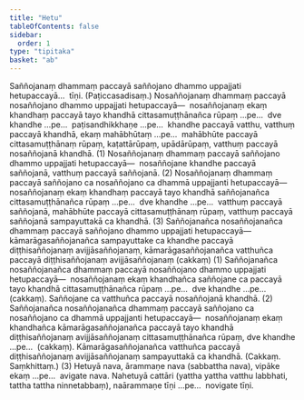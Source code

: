 ```yaml
---
title: "Hetu"
tableOfContents: false
sidebar:
  order: 1
type: "tipitaka"
basket: "ab"
---
```



<DynamicBreadcrumb />

<Division number="10">

<Paragraph number="1345">
Saññojanaṃ dhammaṃ paccayā saññojano dhammo uppajjati hetupaccayā…  tīṇi. (Paṭiccasadisaṃ.)
</Paragraph>

<Paragraph number="1346">
Nosaññojanaṃ dhammaṃ paccayā nosaññojano dhammo uppajjati hetupaccayā—  nosaññojanaṃ ekaṃ khandhaṃ paccayā tayo khandhā cittasamuṭṭhānañca rūpaṃ …pe…  dve khandhe …pe…  paṭisandhikkhaṇe …pe…  khandhe paccayā vatthu, vatthuṃ paccayā khandhā, ekaṃ mahābhūtaṃ …pe…  mahābhūte paccayā cittasamuṭṭhānaṃ rūpaṃ, kaṭattārūpaṃ, upādārūpaṃ, vatthuṃ paccayā nosaññojanā khandhā. (1)
</Paragraph>

<Paragraph number="1347">
Nosaññojanaṃ dhammaṃ paccayā saññojano dhammo uppajjati hetupaccayā—  nosaññojane khandhe paccayā saññojanā, vatthuṃ paccayā saññojanā. (2)
</Paragraph>

<Paragraph number="1348">
Nosaññojanaṃ dhammaṃ paccayā saññojano ca nosaññojano ca dhammā uppajjanti hetupaccayā—  nosaññojanaṃ ekaṃ khandhaṃ paccayā tayo khandhā saññojanañca cittasamuṭṭhānañca rūpaṃ …pe…  dve khandhe …pe…  vatthuṃ paccayā saññojanā, mahābhūte paccayā cittasamuṭṭhānaṃ rūpaṃ, vatthuṃ paccayā saññojanā sampayuttakā ca khandhā. (3)
</Paragraph>

</Division>
<Division number="11">

<Paragraph number="1349">
Saññojanañca nosaññojanañca dhammaṃ paccayā saññojano dhammo uppajjati hetupaccayā—  kāmarāgasaññojanañca sampayuttake ca khandhe paccayā diṭṭhisaññojanaṃ avijjāsaññojanaṃ, kāmarāgasaññojanañca vatthuñca paccayā diṭṭhisaññojanaṃ avijjāsaññojanaṃ (cakkaṃ) (1)
</Paragraph>

<Paragraph number="1350">
Saññojanañca nosaññojanañca dhammaṃ paccayā nosaññojano dhammo uppajjati hetupaccayā—  nosaññojanaṃ ekaṃ khandhañca saññojane ca paccayā tayo khandhā cittasamuṭṭhānañca rūpaṃ …pe…  dve khandhe …pe…  (cakkaṃ). Saññojane ca vatthuñca paccayā nosaññojanā khandhā. (2)
</Paragraph>

<Paragraph number="1351">
Saññojanañca nosaññojanañca dhammaṃ paccayā saññojano ca nosaññojano ca dhammā uppajjanti hetupaccayā—  nosaññojanaṃ ekaṃ khandhañca kāmarāgasaññojanañca paccayā tayo khandhā diṭṭhisaññojanaṃ avijjāsaññojanaṃ cittasamuṭṭhānañca rūpaṃ, dve khandhe …pe…  (cakkaṃ). Kāmarāgasaññojanañca vatthuñca paccayā diṭṭhisaññojanaṃ avijjāsaññojanaṃ sampayuttakā ca khandhā. (Cakkaṃ. Saṃkhittaṃ.) (3)
</Paragraph>

</Division>
<Division number="12">

<Paragraph number="1352">
Hetuyā nava, ārammaṇe nava (sabbattha nava), vipāke ekaṃ …pe…  avigate nava.
</Paragraph>

</Division>
<Division number="13">

<Paragraph number="1353">
Nahetuyā cattāri (yattha yattha vatthu labbhati, tattha tattha ninnetabbaṃ), naārammaṇe tīṇi …pe…  novigate tīṇi.
</Paragraph>
</Division>